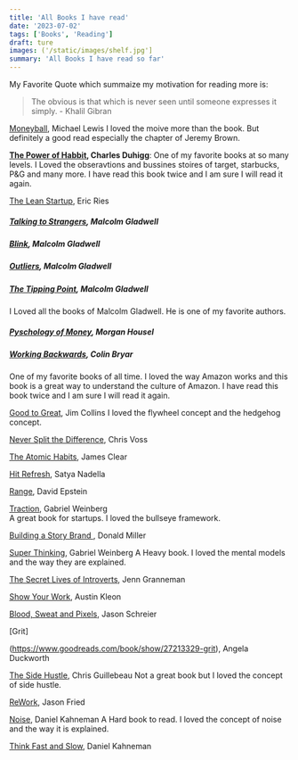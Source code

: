 ```yaml
---
title: 'All Books I have read'
date: '2023-07-02'
tags: ['Books', 'Reading']
draft: ture
images: ('/static/images/shelf.jpg']
summary: 'All Books I have read so far'
---
```


My Favorite Quote which summaize my motivation for reading more is:

> The obvious is that which is never seen until someone expresses it simply. - Khalil Gibran

[Moneyball](https://www.goodreads.com/book/show/13014.Moneyball), Michael Lewis
I loved the moive more than the book. But definitely a good read especially the chapter of Jeremy Brown.

**[The Power of Habbit](https://www.goodreads.com/book/show/12609433-the-power-of-habit), Charles Duhigg**:
One of my favorite books at so many levels. I Loved the obseravtions and bussines stoires of target, starbucks, P&G and many more. I have read this book twice and I am sure I will read it again.

[The Lean Startup](https://www.goodreads.com/book/show/10127019-the-lean-startup), Eric Ries

##### [Talking to Strangers](https://www.goodreads.com/book/show/43844875-talking-to-strangers), Malcolm Gladwell

##### [Blink](https://www.goodreads.com/book/show/40102.Blink), Malcolm Gladwell

##### [Outliers](https://www.goodreads.com/book/show/3228917-outliers), Malcolm Gladwell

##### [The Tipping Point](https://www.goodreads.com/book/show/2612.The_Tipping_Point), Malcolm Gladwell

I Loved all the books of Malcolm Gladwell. He is one of my favorite authors.

##### [Pyschology of Money](https://www.goodreads.com/book/show/49971480-the-psychology-of-money), Morgan Housel

##### [Working Backwards](https://www.goodreads.com/book/show/56554766-working-backwards), Colin Bryar

One of my favorite books of all time. I loved the way Amazon works and this book is a great way to understand the culture of Amazon. I have read this book twice and I am sure I will read it again.

[Good to Great](https://www.goodreads.com/book/show/76865.Good_to_Great), Jim Collins
I loved the flywheel concept and the hedgehog concept.

[Never Split the Difference](https://www.goodreads.com/book/show/26156469-never-split-the-difference), Chris Voss

[The Atomic Habits](https://www.goodreads.com/book/show/40121378-atomic-habits), James Clear

[Hit Refresh](https://www.goodreads.com/book/show/33369237-hit-refresh), Satya Nadella

[Range](https://www.goodreads.com/book/show/41795733-range), David Epstein

[Traction](https://www.goodreads.com/book/show/27242848-traction), Gabriel Weinberg  
A great book for startups. I loved the bullseye framework.

[Building a Story Brand ](https://www.goodreads.com/book/show/34918381-building-a-storybrand), Donald Miller

[Super Thinking](https://www.goodreads.com/book/show/43822551-super-thinking), Gabriel Weinberg
A Heavy book. I loved the mental models and the way they are explained.

[The Secret Lives of Introverts](https://www.goodreads.com/book/show/35415920-the-secret-lives-of-introverts), Jenn Granneman

[Show Your Work](https://www.goodreads.com/book/show/18077903-show-your-work), Austin Kleon

[Blood, Sweat and Pixels](https://www.goodreads.com/book/show/34383947-blood-sweat-and-pixels), Jason Schreier

[Grit]

(https://www.goodreads.com/book/show/27213329-grit), Angela Duckworth

[The Side Hustle](https://www.goodreads.com/book/show/35197209-side-hustle), Chris Guillebeau
Not a great book but I loved the concept of side hustle.

[ReWork](https://www.goodreads.com/book/show/6732019-rework), Jason Fried

[Noise](https://www.goodreads.com/book/show/55750583-noise), Daniel Kahneman
A Hard book to read. I loved the concept of noise and the way it is explained.

[Think Fast and Slow](https://www.goodreads.com/book/show/11468377-thinking-fast-and-slow), Daniel Kahneman
